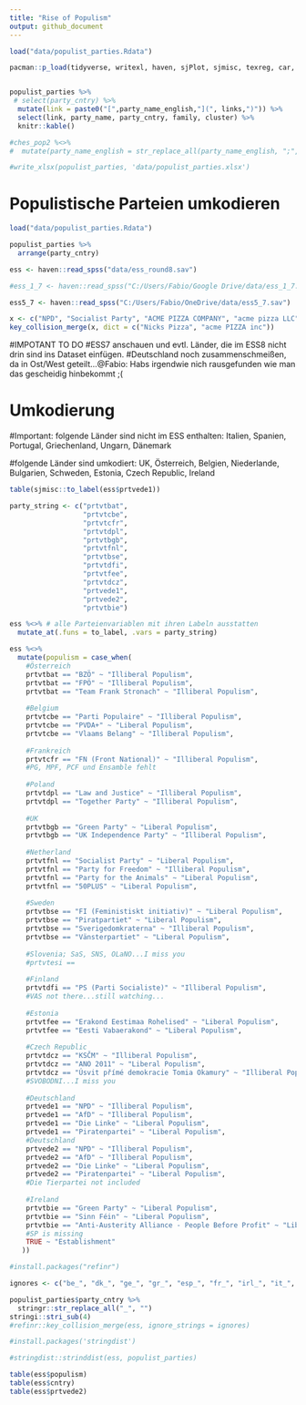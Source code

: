 ```yaml
---
title: "Rise of Populism"
output: github_document
---
```


```r
load("data/populist_parties.Rdata")

pacman::p_load(tidyverse, writexl, haven, sjPlot, sjmisc, texreg, car, psych, knitr, labelled, broom, magrittr, BaylorEdPsych, lmtest, tinytext, refinr)


populist_parties %>% 
 # select(party_cntry) %>% 
  mutate(link = paste0("[",party_name_english,"](", links,")")) %>% 
  select(link, party_name, party_cntry, family, cluster) %>% 
  knitr::kable()

#ches_pop2 %<>% 
#  mutate(party_name_english = str_replace_all(party_name_english, ";", ""))

#write_xlsx(populist_parties, 'data/populist_parties.xlsx')
```

# Populistische Parteien umkodieren

```r
load("data/populist_parties.Rdata")

populist_parties %>% 
  arrange(party_cntry)

ess <- haven::read_spss("data/ess_round8.sav")

#ess_1_7 <- haven::read_spss("C:/Users/Fabio/Google Drive/data/ess_1_7.sav")

ess5_7 <- haven::read_spss("C:/Users/Fabio/OneDrive/data/ess5_7.sav")

x <- c("NPD", "Socialist Party", "ACME PIZZA COMPANY", "acme pizza LLC")
key_collision_merge(x, dict = c("Nicks Pizza", "acme PIZZA inc"))
```

#IMPOTANT TO DO
#ESS7 anschauen und evtl. Länder, die im ESS8 nicht drin sind ins Dataset einfügen. 
#Deutschland noch zusammenschmeißen, da in Ost/West geteilt...@Fabio: Habs irgendwie nich rausgefunden wie man das gescheidig hinbekommt ;(

# Umkodierung
#Important: folgende Länder sind nicht im ESS enthalten:
Italien, Spanien, Portugal, Griechenland, Ungarn, Dänemark

#folgende Länder sind umkodiert:
UK, Österreich, Belgien, Niederlande, Bulgarien, Schweden, Estonia, Czech Republic, Ireland
```r
table(sjmisc::to_label(ess$prtvede1))

party_string <- c("prtvtbat",
                  "prtvtcbe",
                  "prtvtcfr",
                  "prtvtdpl",
                  "prtvtbgb",
                  "prtvtfnl",
                  "prtvtbse",
                  "prtvtdfi",
                  "prtvtfee",
                  "prtvtdcz",
                  "prtvede1",
                  "prtvede2",
                  "prtvtbie")

ess %<>% # alle Parteienvariablen mit ihren Labeln ausstatten
  mutate_at(.funs = to_label, .vars = party_string) 

ess %<>% 
  mutate(populism = case_when(
    #Österreich
    prtvtbat == "BZÖ" ~ "Illiberal Populism",
    prtvtbat == "FPÖ" ~ "Illiberal Populism",    
    prtvtbat == "Team Frank Stronach" ~ "Illiberal Populism",  
    
    #Belgium
    prtvtcbe == "Parti Populaire" ~ "Illiberal Populism",
    prtvtcbe == "PVDA+" ~ "Liberal Populism",
    prtvtcbe == "Vlaams Belang" ~ "Illiberal Populism",
    
    #Frankreich
    prtvtcfr == "FN (Front National)" ~ "Illiberal Populism",
    #PG, MPF, PCF und Ensamble fehlt
    
    #Poland
    prtvtdpl == "Law and Justice" ~ "Illiberal Populism",
    prtvtdpl == "Together Party" ~ "Illiberal Populism",
    
    #UK
    prtvtbgb == "Green Party" ~ "Liberal Populism",
    prtvtbgb == "UK Independence Party" ~ "Illiberal Populism",
    
    #Netherland
    prtvtfnl == "Socialist Party" ~ "Liberal Populism",
    prtvtfnl == "Party for Freedom" ~ "Illiberal Populism", 
    prtvtfnl == "Party for the Animals" ~ "Liberal Populism",
    prtvtfnl == "50PLUS" ~ "Liberal Populism",
    
    #Sweden
    prtvtbse == "FI (Feministiskt initiativ)" ~ "Liberal Populism",
    prtvtbse == "Piratpartiet" ~ "Liberal Populism", 
    prtvtbse == "Sverigedomkraterna" ~ "Illiberal Populism", 
    prtvtbse == "Vänsterpartiet" ~ "Liberal Populism",
    
    #Slovenia; SaS, SNS, OLaNO...I miss you
    #prtvtesi == 
      
    #Finland  
    prtvtdfi == "PS (Parti Socialiste)" ~ "Illiberal Populism",
    #VAS not there...still watching...
    
    #Estonia
    prtvtfee == "Erakond Eestimaa Rohelised" ~ "Liberal Populism",
    prtvtfee == "Eesti Vabaerakond" ~ "Liberal Populism",
    
    #Czech Republic
    prtvtdcz == "KSČM" ~ "Illiberal Populism",
    prtvtdcz == "ANO 2011" ~ "Liberal Populism",
    prtvtdcz == "Úsvit přímé demokracie Tomia Okamury" ~ "Illiberal Populism", 
    #SVOBODNI...I miss you
    
    #Deutschland
    prtvede1 == "NPD" ~ "Illiberal Populism",
    prtvede1 == "AfD" ~ "Illiberal Populism",
    prtvede1 == "Die Linke" ~ "Liberal Populism",
    prtvede1 == "Piratenpartei" ~ "Liberal Populism",
    #Deutschland
    prtvede2 == "NPD" ~ "Illiberal Populism",
    prtvede2 == "AfD" ~ "Illiberal Populism",
    prtvede2 == "Die Linke" ~ "Liberal Populism",
    prtvede2 == "Piratenpartei" ~ "Liberal Populism",
    #Die Tierpartei not included
      
    #Ireland
    prtvtbie == "Green Party" ~ "Liberal Populism",
    prtvtbie == "Sinn Féin" ~ "Liberal Populism",
    prtvtbie == "Anti-Austerity Alliance - People Before Profit" ~ "Liberal Populism",
    #SP is missing
    TRUE ~ "Establishment"
   ))

#install.packages("refinr")

ignores <- c("be_", "dk_", "ge_", "gr_", "esp_", "fr_", "irl_", "it_", "nl_", "uk_", "por_", "aus_", "fin_", "sv_", "bul_", "cz_", "est_", "hun_", "lat_", "lith_", "pol_", "rom_", "slo_", "cro_", "cyp_")

populist_parties$party_cntry %>% 
  stringr::str_replace_all("_", "")
stringi::stri_sub(4) 
#refinr::key_collision_merge(ess, ignore_strings = ignores)

#install.packages('stringdist')

#stringdist::strinddist(ess, populist_parties)

table(ess$populism)
table(ess$cntry)
table(ess$prtvede2)
```

